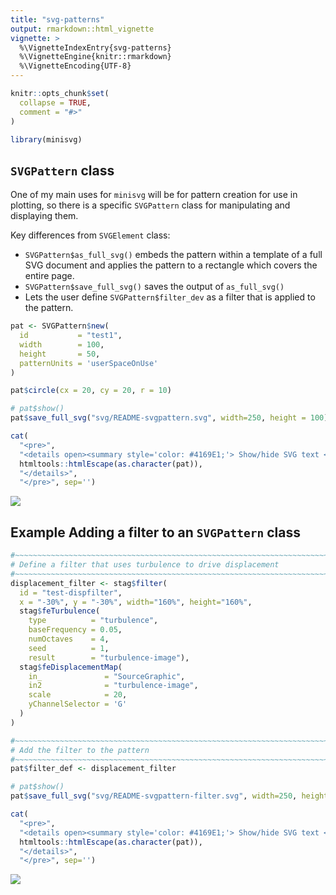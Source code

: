 ```yaml
---
title: "svg-patterns"
output: rmarkdown::html_vignette
vignette: >
  %\VignetteIndexEntry{svg-patterns}
  %\VignetteEngine{knitr::rmarkdown}
  %\VignetteEncoding{UTF-8}
---
```


```r
knitr::opts_chunk$set(
  collapse = TRUE,
  comment = "#>"
)
```

```r
library(minisvg)
```



## `SVGPattern` class 

One of my main uses for `minisvg` will be for pattern creation for use in plotting,
so there is a specific `SVGPattern` class for manipulating and displaying them.

Key differences from `SVGElement` class:

* `SVGPattern$as_full_svg()` embeds the pattern within a template of a full SVG
  document and applies the pattern to a rectangle which covers the entire page.
* `SVGPattern$save_full_svg()` saves the output of `as_full_svg()`
* Lets the user define `SVGPattern$filter_dev` as a filter that is applied to 
  the pattern.

```r
pat <- SVGPattern$new(
  id           = "test1", 
  width        = 100, 
  height       = 50,
  patternUnits = 'userSpaceOnUse'
)

pat$circle(cx = 20, cy = 20, r = 10)

# pat$show()
pat$save_full_svg("svg/README-svgpattern.svg", width=250, height = 100)
```



```r
cat(
  "<pre>",
  "<details open><summary style='color: #4169E1;'> Show/hide SVG text </summary>",
  htmltools::htmlEscape(as.character(pat)),
  "</details>",
  "</pre>", sep='')
```


<img src="svg/README-svgpattern.svg" />


## Example Adding a filter to an `SVGPattern` class 

```r
#~~~~~~~~~~~~~~~~~~~~~~~~~~~~~~~~~~~~~~~~~~~~~~~~~~~~~~~~~~~~~~~~~~~~~~~~~~~~~
# Define a filter that uses turbulence to drive displacement
#~~~~~~~~~~~~~~~~~~~~~~~~~~~~~~~~~~~~~~~~~~~~~~~~~~~~~~~~~~~~~~~~~~~~~~~~~~~~~
displacement_filter <- stag$filter(
  id = "test-dispfilter",
  x = "-30%", y = "-30%", width="160%", height="160%",
  stag$feTurbulence(
    type          = "turbulence",
    baseFrequency = 0.05,
    numOctaves    = 4,
    seed          = 1,
    result        = "turbulence-image"),
  stag$feDisplacementMap(
    in_              = "SourceGraphic",
    in2              = "turbulence-image",
    scale            = 20,
    yChannelSelector = 'G'
  )
)

#~~~~~~~~~~~~~~~~~~~~~~~~~~~~~~~~~~~~~~~~~~~~~~~~~~~~~~~~~~~~~~~~~~~~~~~~~~~~~
# Add the filter to the pattern
#~~~~~~~~~~~~~~~~~~~~~~~~~~~~~~~~~~~~~~~~~~~~~~~~~~~~~~~~~~~~~~~~~~~~~~~~~~~~~
pat$filter_def <- displacement_filter

# pat$show()
pat$save_full_svg("svg/README-svgpattern-filter.svg", width=250, height = 100)
```



```r
cat(
  "<pre>",
  "<details open><summary style='color: #4169E1;'> Show/hide SVG text </summary>",
  htmltools::htmlEscape(as.character(pat)),
  "</details>",
  "</pre>", sep='')
```



<img src="svg/README-svgpattern-filter.svg" />

